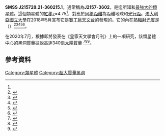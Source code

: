 {{Infobox quasar
| name = SMSS J215728.21-360215.1
| image = 
| caption=
| epoch =
| ra ={{RA|21|57|28.21}}
| dec ={{DEC|-36|02|15.1}}
| constellation name =
| z = 4.75<ref name="Wolf"/> or 4.692<ref name=Onken2020/>
| dist_pc =
| dist_ly =
| type =
| appmag_v =
| size_v =
| notes =
| names = J2157-3602
}}
'''SMSS J215728.21-360215.1'''，通常稱為'''J2157-3602'''，是迄{{As of|lc=y|2018}}所知{{link-en|成長最快的黑洞| List of most massive black holes }}和[[類星體列表#極端|最強大的類星體]]。這個類星體的[[紅移|紅移]]z=4.75<ref name="Wolf"/>，對應於[[同移距離|同移距離]]為距離地球{{val|25e9|ul=ly}}和[[距離測量_(宇宙學)#距離的類型|光行距]]{{val|12.5e9|ul=ly}}。[[澳大利亞國立大學|澳大利亞國立大學]]在2018年5月宣布它是[[賽丁泉天文台|賽丁泉天文台]]的{{link-en|星圖家望遠鏡|SkyMapper}}發現的。它的內在[[光度|熱輻射光度]]是{{val|6.95e14|ul=Solar luminosity}}（{{val|2.66e41|ul=W}}）<ref name="Wolf">{{Cite journal|last=Wolf|first=Christian|last2=Bian|first2=Fuyan|last3=Onken|first3=Christopher|last4=Schmidt|first4=Brian|last5=Tisserand|first5=Patrick|last6=Alonzi|first6=Noura|last7=Hon|first7=Wei Jeat|last8=Tonry|first8=John|date=May 11, 2018|title=Discovery of the most ultra-luminous QSO using Gaia, SkyMapper and WISE|arxiv=1805.04317|journal=[[Publications_of_the_Astronomical_Society_of_Australia|Publications of the Astronomical Society of Australia]]|volume=35|pages=|bibcode=2018PASA...35...24W|doi=10.1017/pasa.2018.22}}</ref><ref>{{Cite news|url=https://www.nytimes.com/2018/05/17/science/hungry-black-hole.html|title=A Very Hungry Black Hole Is Found, Gorging on Stars|last=Overbye|first=Dennis|date=May 17, 2018|work=The New York Times|access-date=May 25, 2018|archive-date=2021-05-05|archive-url=https://web.archive.org/web/20210505053540/https://www.nytimes.com/2018/05/17/science/hungry-black-hole.html|dead-url=no}}</ref><ref>{{Cite news|url=https://www.yahoo.com/news/newly-discovered-apos-monster-apos-164700567.html|title=Newly Discovered 'Monster' Black Hole Has a Terrifying Diet|last=Paoletta|first=Rae|date=May 15, 2018|work=Yahoo News|access-date=May 25, 2018|archive-date=2020-10-09|archive-url=https://web.archive.org/web/20201009111917/https://www.yahoo.com/news/newly-discovered-apos-monster-apos-164700567.html|dead-url=no}}</ref><ref>{{Cite news|url=https://thespacereporter.com/article.php?n=newly-discovered-black-hole-is-fastest-growing-on-record&id=147140|title=Newly discovered black hole is fastest growing on record|last=Scalise|first=Joseph|date=May 16, 2018|work=The Space Reporter|access-date=May 15, 2018|archive-date=2020-07-05|archive-url=https://web.archive.org/web/20200705014543/https://thespacereporter.com/article.php?n=newly-discovered-black-hole-is-fastest-growing-on-record&id=147140|dead-url=yes}}</ref><ref>{{Cite news|url=https://interestingengineering.com/fastest-growing-black-hole-ever-has-been-discovered-by-astronomers|title=Fastest Growing Black Hole Ever Has Been Discovered by Astronomers|last=Papadopoulos|first=Loukia|date=May 21, 2018|work=Interesting Engineering|access-date=May 25, 2018|archive-date=2022-02-02|archive-url=https://web.archive.org/web/20220202161610/https://interestingengineering.com/fastest-growing-black-hole-ever-has-been-discovered-by-astronomers|dead-url=no}}</ref>。

在2020年7月，根據即將發表在《皇家天文學會月刊》上的一項研究，該類星體中心的黑洞質量據說高達340億[[太陽質量|太陽質量]] <ref>{{citation|publisher=[[CNet|CNet]]|title=Monstrous black hole found devouring about one sun every day |quote=The yawning void known as J2157 eats stars like ours for breakfast. Perhaps every breakfast.|author=Eric Mack |date=July 2, 2020|url=https://www.cnet.com/news/monstrous-black-hole-found-devouring-about-one-sun-every-day/}}</ref><ref>{{citation|work=Syfy Wire: Bad Astronomy|publisher=[[Syfy|Syfy]]|title=IN THE DISTANT UNIVERSE A SUPERMASSIVE BLACK HOLE EATS A SUN *A DAY*|author=Phil Plait|date=Jul 1, 2020|url=https://www.syfy.com/syfywire/supermassive-black-hole-eats-a-sun-a-day|accessdate=2020-10-09|archive-date=2021-05-11|archive-url=https://web.archive.org/web/20210511232527/https://www.syfy.com/syfywire/supermassive-black-hole-eats-a-sun-a-day|dead-url=no}}</ref><ref name=Onken2020>{{citation|title= thirty-four billion solar mass black hole in SMSS J2157–3602, the most luminous known quasar |journal=Monthly Notices of the Royal Astronomical Society|authors=Christopher A Onken, Fuyan Bian, Xiaohui Fan, Feige Wang, Christian Wolf, Jinyi Yang|date=August 2020|doi=10.1093/mnras/staa1635|doi-access=free}}</ref>。

== 參考資料 ==
{{reflist}}

{{black holes|state=collapsed}}

[[Category:類星體|Category:類星體]]
[[Category:超大質量黑洞|Category:超大質量黑洞]]

{{quasar-stub}}